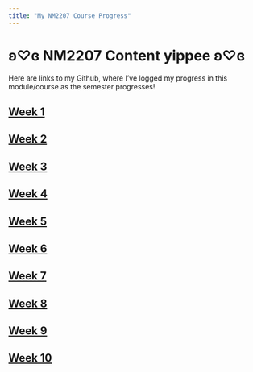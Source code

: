 ---
title: "My NM2207 Course Progress"
---

# ʚ♡ɞ NM2207 Content yippee ʚ♡ɞ

Here are links to my Github, where I've logged my progress in this module/course as the semester progresses! 

## [Week 1](https://github.com/nusyjying/NM2207/tree/main/Week%201)

## [Week 2](https://github.com/nusyjying/NM2207/tree/main/Week%202)

## [Week 3](https://github.com/nusyjying/NM2207/tree/main/Week%203)

## [Week 4](https://github.com/nusyjying/NM2207/tree/main/Week%204)

## [Week 5](https://github.com/nusyjying/NM2207/tree/main/Week%205)

## [Week 6](https://github.com/nusyjying/NM2207/tree/main/Week%206)

## [Week 7](https://github.com/nusyjying/NM2207/tree/main/Week%207)

## [Week 8](https://github.com/nusyjying/NM2207/tree/main/Week%208)

## [Week 9](https://github.com/nusyjying/NM2207/tree/main/Week%209)

## [Week 10](https://github.com/nusyjying/NM2207/tree/main/Week%2010)
